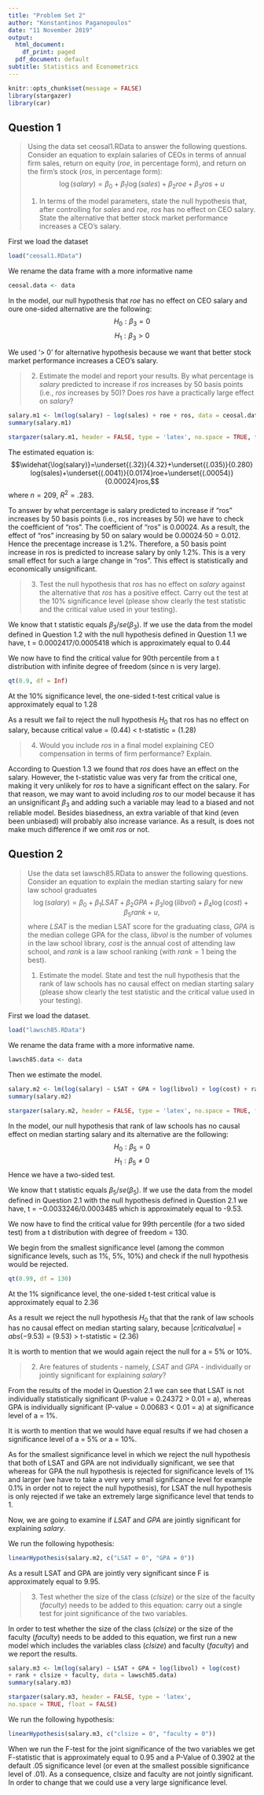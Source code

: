 ```yaml
---
title: "Problem Set 2"
author: "Konstantinos Paganopoulos"
date: "11 November 2019"
output:
  html_document:
    df_print: paged
  pdf_document: default
subtitle: Statistics and Econometrics
---
```


```r
knitr::opts_chunk$set(message = FALSE)
library(stargazer)
library(car)
```

## Question 1
>
Using the data set ceosal1.RData to answer the following questions. Consider an equation to explain salaries of CEOs in terms of annual firm sales, return on equity ($roe$, in percentage form), and return on the firm's stock ($ros$, in percentage form): $$\log(salary)=\beta_0+\beta_1\log(sales)+\beta_2 roe+\beta_3 ros+u$$
>
1. In terms of the model parameters, state the null hypothesis that, after controlling for $sales$ and $roe$, $ros$ has no effect on CEO salary. State the alternative that better stock market performance increases a CEO's salary.

First we load the dataset
```r
load("ceosal1.RData")
```
We rename the data frame with a more informative name
```r
ceosal.data <- data
```

In the model, our null hypothesis that $roe$ has no effect on CEO salary and oure one-sided alternative are the following:
$$H_0: \beta_3 = 0$$ 
$$H_1: \beta_3 > 0$$

We used '> 0' for alternative hypothesis because we want that better stock market performance increases a CEO's salary.

>
2. Estimate the model and report your results. By what percentage is $salary$ predicted to increase if $ros$ increases by 50 basis points (i.e., $ros$ increases by 50)? Does $ros$ have a practically large effect on $salary$?

```r
salary.m1 <- lm(log(salary) ~ log(sales) + roe + ros, data = ceosal.data)
summary(salary.m1)
```
```r
stargazer(salary.m1, header = FALSE, type = 'latex', no.space = TRUE, title = "Question 1.2")
```

The estimated equation is: 
$$\widehat{\log(salary)}=\underset{(.32)}{4.32}+\underset{(.035)}{0.280} log(sales)+\underset{(.0041)}{0.0174}roe+\underset{(.00054)}{0.00024}ros,$$ where $n=209$, $R^2=.283$.

To answer by what percentage is salary predicted to increase if
"ros" increases by 50 basis points (i.e., ros increases by 50) we have to check the coefficient of "ros". The coefficient of "ros" is 0.00024. As a result, the effect of "ros" increasing by 50 on salary would be 0.00024·50 = 0.012. Hence the precentage increase is 1.2%. Therefore, a 50 basis point increase in ros is predicted to increase salary by only 1.2%. This is a very small effect for such a large change in "ros". This effect is statistically and economically unsignificant.

>
3. Test the null hypothesis that $ros$ has no effect on $salary$ against the alternative that $ros$ has a positive effect. Carry out the test at the 10% significance level (please show clearly the test statistic and the critical value used in your testing).

We know that t statistic equals $\beta_3$/$se(\beta_3)$. If we use the data from the model defined in Question 1.2 with the null hypothesis defined in Question 1.1 we have, t = $0.0002417 / 0.0005418$ which is approximately equal to 0.44

We now have to find the critical value for 90th percentile from a t distribution with infinite degree of freedom (since n is very large).

```r
qt(0.9, df = Inf)
```

At the 10% significance level, the one-sided t-test critical value is approximately equal to 1.28

As a result we fail to reject the null hypothesis $H_0$ that ros has no effect on salary, because critical value = (0.44) < t-statistic = (1.28)

>
4. Would you include $ros$ in a final model explaining CEO compensation in terms of firm performance? Explain.

According to Question 1.3 we found that $ros$ does have an effect on the salary. However, the t-statistic value was very far from the critical one, making it very unlikely for $ros$ to have a significant effect on the salary. For that reason, we may want to avoid including $ros$ to our model because it has an unsignificant $\beta_3$ and adding such a variable may lead to a biased and not reliable model. Besides biasedness, an extra variable of that kind (even been unbiased) will probably also increase variance. As a result, is does not make much difference if we omit $ros$ or not.


## Question 2
>
Use the data set lawsch85.RData to answer the following questions. Consider an equation to explain the median starting salary for new law school graduates $$\log(salary) = \beta_0 + \beta_1 LSAT + \beta_2 GPA + \beta_3 \log(libvol)+\beta_4\log(cost)+\beta_5 rank +u,$$ where $LSAT$ is the median LSAT score for the graduating class, $GPA$ is the median college GPA for the class, $libvol$ is the number of volumes in the law school library, $cost$ is the annual cost of attending law school, and $rank$ is a law school ranking (with $rank=1$ being the best).
>
1.  Estimate the model. State and test the null hypothesis that the rank of law schools has no causal effect on median starting salary (please show clearly the test statistic and the critical value used in your testing).

First we load the dataset.
```r
load("lawsch85.RData")
```
We rename the data frame with a more informative name.
```r
lawsch85.data <- data
```
Then we estimate the model.
```r
salary.m2 <- lm(log(salary) ~ LSAT + GPA + log(libvol) + log(cost) + rank, data = lawsch85.data)
summary(salary.m2)
```
```r
stargazer(salary.m2, header = FALSE, type = 'latex', no.space = TRUE, float = FALSE)
```

In the model, our null hypothesis that rank of law schools has no causal effect on median starting salary and its alternative are the following:
$$H_0: \beta_5 = 0$$ 
$$H_1: \beta_5 \neq 0$$
Hence we have a two-sided test.

We know that t statistic equals $\beta_5$/$se(\beta_5)$. If we use the data from the model defined in Question 2.1 with the null hypothesis defined in Question 2.1 we have, t = $-0.0033246 / 0.0003485$ which is approximately equal to -9.53.

We now have to find the critical value for 99th percentile (for a two sided test) from a t distribution with degree of freedom = 130.

We begin from the smallest significance level (among the common significance levels, such as 1%, 5%, 10%) and check if the null hypothesis would be rejected.

```r
qt(0.99, df = 130)
```

At the 1% significance level, the one-sided t-test critical value is approximately equal to 2.36

As a result we reject the null hypothesis $H_0$ that that the rank of law schools has no causal effect on median starting salary, because $|critical value|$ = $abs(-9.53)$ = (9.53) > t-statistic = (2.36)

It is worth to mention that we would again reject the null for a = 5% or 10%.

>
2. Are features of students - namely, $LSAT$ and $GPA$ - individually or jointly significant for explaining $salary$?

From the results of the model in Question 2.1 we can see that LSAT is not individually statistically  significant (P-value = 0.24372 > 0.01 = a), whereas GPA is individually significant (P-value = 0.00683 < 0.01 = a) at significance level of a = 1%.

It is worth to mention that we would have equal results if we had chosen a significance level of a = 5% or a = 10%.

As for the smallest significance level in which we reject the null hypothesis that both of LSAT and GPA are not individually significant, we see that whereas for GPA the null hypothesis is rejected for significance levels of 1% and larger (we have to take a very very small significance level for example 0.1% in order not to reject the null hypothesis), for LSAT the null hypothesis is only rejected if we take an extremely large significance level that tends to 1.

Now, we are going to examine if $LSAT$ and $GPA$ are jointly significant for explaining $salary$.

We run the following hypothesis:
```r
linearHypothesis(salary.m2, c("LSAT = 0", "GPA = 0"))
```

As a result LSAT and GPA are jointly very significant since F is approximately equal to 9.95.


>
3. Test whether the size of the class ($clsize$) or the size of the faculty ($faculty$) needs to be added to this equation: carry out a single test for joint significance of the two variables.


In order to test whether the size of the class ($clsize$) or the size of the faculty ($faculty$) needs to be added to this equation, we first run a new model which includes the variables class ($clsize$) and faculty ($faculty$) and we report the results.



```r
salary.m3 <- lm(log(salary) ~ LSAT + GPA + log(libvol) + log(cost) 
+ rank + clsize + faculty, data = lawsch85.data)
summary(salary.m3)
```


```r
stargazer(salary.m3, header = FALSE, type = 'latex', 
no.space = TRUE, float = FALSE)
```

\vspace{12pt}

We run the following hypothesis:
```r
linearHypothesis(salary.m3, c("clsize = 0", "faculty = 0"))
```

When we run the F-test for the joint significance of the two variables we get F-statistic that is approximately equal to 0.95 and a P-Value of 0.3902 at the default $.05$ significance level (or even at the smallest possible significance level of $.01$). As a consequence, clsize and faculty are not jointly significant. In order to change that we could use a very large significance level.

